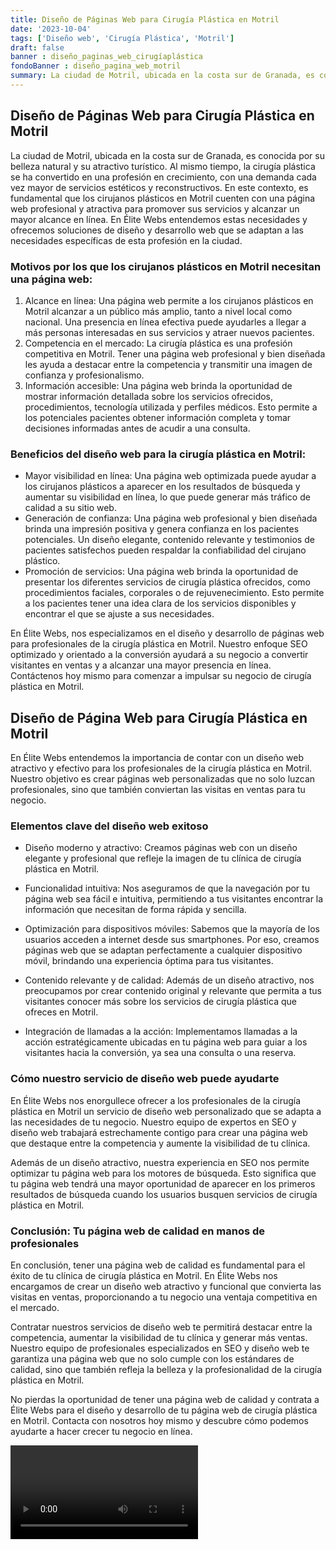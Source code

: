 ```yaml
---
title: Diseño de Páginas Web para Cirugía Plástica en Motril
date: '2023-10-04'
tags: ['Diseño web', 'Cirugía Plástica', 'Motril']
draft: false
banner : diseño_paginas_web_cirugíaplástica
fondoBanner : diseño_pagina_web_motril
summary: La ciudad de Motril, ubicada en la costa sur de Granada, es conocida por su belleza natural y su atractivo turístico. Al mismo tiempo, la cirugía plástica se ha convertido en una profesión en crecimiento, con una demanda cada vez mayor de servicios estéticos y reconstructivos. En este contexto, es fundamental que los cirujanos plásticos en Motril cuenten con una página web profesional y atractiva para promover sus servicios y alcanzar un mayor alcance en línea. En Élite Webs entendemos estas necesidades y ofrecemos soluciones de diseño y desarrollo web que se adaptan a las necesidades específicas de esta profesión en la ciudad.
---
```


## Diseño de Páginas Web para Cirugía Plástica en Motril

La ciudad de Motril, ubicada en la costa sur de Granada, es conocida por su belleza natural y su atractivo turístico. Al mismo tiempo, la cirugía plástica se ha convertido en una profesión en crecimiento, con una demanda cada vez mayor de servicios estéticos y reconstructivos. En este contexto, es fundamental que los cirujanos plásticos en Motril cuenten con una página web profesional y atractiva para promover sus servicios y alcanzar un mayor alcance en línea. En Élite Webs entendemos estas necesidades y ofrecemos soluciones de diseño y desarrollo web que se adaptan a las necesidades específicas de esta profesión en la ciudad.

### Motivos por los que los cirujanos plásticos en Motril necesitan una página web:
1. Alcance en línea: Una página web permite a los cirujanos plásticos en Motril alcanzar a un público más amplio, tanto a nivel local como nacional. Una presencia en línea efectiva puede ayudarles a llegar a más personas interesadas en sus servicios y atraer nuevos pacientes.
2. Competencia en el mercado: La cirugía plástica es una profesión competitiva en Motril. Tener una página web profesional y bien diseñada les ayuda a destacar entre la competencia y transmitir una imagen de confianza y profesionalismo.
3. Información accesible: Una página web brinda la oportunidad de mostrar información detallada sobre los servicios ofrecidos, procedimientos, tecnología utilizada y perfiles médicos. Esto permite a los potenciales pacientes obtener información completa y tomar decisiones informadas antes de acudir a una consulta.

### Beneficios del diseño web para la cirugía plástica en Motril:
- Mayor visibilidad en línea: Una página web optimizada puede ayudar a los cirujanos plásticos a aparecer en los resultados de búsqueda y aumentar su visibilidad en línea, lo que puede generar más tráfico de calidad a su sitio web.
- Generación de confianza: Una página web profesional y bien diseñada brinda una impresión positiva y genera confianza en los pacientes potenciales. Un diseño elegante, contenido relevante y testimonios de pacientes satisfechos pueden respaldar la confiabilidad del cirujano plástico.
- Promoción de servicios: Una página web brinda la oportunidad de presentar los diferentes servicios de cirugía plástica ofrecidos, como procedimientos faciales, corporales o de rejuvenecimiento. Esto permite a los pacientes tener una idea clara de los servicios disponibles y encontrar el que se ajuste a sus necesidades.

En Élite Webs, nos especializamos en el diseño y desarrollo de páginas web para profesionales de la cirugía plástica en Motril. Nuestro enfoque SEO optimizado y orientado a la conversión ayudará a su negocio a convertir visitantes en ventas y a alcanzar una mayor presencia en línea. Contáctenos hoy mismo para comenzar a impulsar su negocio de cirugía plástica en Motril.

<GifSeo />

<Cta />

## Diseño de Página Web para Cirugía Plástica en Motril

En Élite Webs entendemos la importancia de contar con un diseño web atractivo y efectivo para los profesionales de la cirugía plástica en Motril. Nuestro objetivo es crear páginas web personalizadas que no solo luzcan profesionales, sino que también conviertan las visitas en ventas para tu negocio.

### Elementos clave del diseño web exitoso

- Diseño moderno y atractivo: Creamos páginas web con un diseño elegante y profesional que refleje la imagen de tu clínica de cirugía plástica en Motril.

- Funcionalidad intuitiva: Nos aseguramos de que la navegación por tu página web sea fácil e intuitiva, permitiendo a tus visitantes encontrar la información que necesitan de forma rápida y sencilla.

- Optimización para dispositivos móviles: Sabemos que la mayoría de los usuarios acceden a internet desde sus smartphones. Por eso, creamos páginas web que se adaptan perfectamente a cualquier dispositivo móvil, brindando una experiencia óptima para tus visitantes.

- Contenido relevante y de calidad: Además de un diseño atractivo, nos preocupamos por crear contenido original y relevante que permita a tus visitantes conocer más sobre los servicios de cirugía plástica que ofreces en Motril.

- Integración de llamadas a la acción: Implementamos llamadas a la acción estratégicamente ubicadas en tu página web para guiar a los visitantes hacia la conversión, ya sea una consulta o una reserva.

### Cómo nuestro servicio de diseño web puede ayudarte

En Élite Webs nos enorgullece ofrecer a los profesionales de la cirugía plástica en Motril un servicio de diseño web personalizado que se adapta a las necesidades de tu negocio. Nuestro equipo de expertos en SEO y diseño web trabajará estrechamente contigo para crear una página web que destaque entre la competencia y aumente la visibilidad de tu clínica.

Además de un diseño atractivo, nuestra experiencia en SEO nos permite optimizar tu página web para los motores de búsqueda. Esto significa que tu página web tendrá una mayor oportunidad de aparecer en los primeros resultados de búsqueda cuando los usuarios busquen servicios de cirugía plástica en Motril.

### Conclusión: Tu página web de calidad en manos de profesionales

En conclusión, tener una página web de calidad es fundamental para el éxito de tu clínica de cirugía plástica en Motril. En Élite Webs nos encargamos de crear un diseño web atractivo y funcional que convierta las visitas en ventas, proporcionando a tu negocio una ventaja competitiva en el mercado.

Contratar nuestros servicios de diseño web te permitirá destacar entre la competencia, aumentar la visibilidad de tu clínica y generar más ventas. Nuestro equipo de profesionales especializados en SEO y diseño web te garantiza una página web que no solo cumple con los estándares de calidad, sino que también refleja la belleza y la profesionalidad de la cirugía plástica en Motril.

No pierdas la oportunidad de tener una página web de calidad y contrata a Élite Webs para el diseño y desarrollo de tu página web de cirugía plástica en Motril. Contacta con nosotros hoy mismo y descubre cómo podemos ayudarte a hacer crecer tu negocio en línea.

<Video />

<CtaBot job='Cirugía Plástica' city='Motril'/>

<Gmaps query='Motril+españa+maps' />